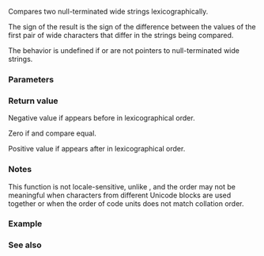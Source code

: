 {{cpp/title| wcscmp}}
{{cpp/string/wide/navbar}}
{{ddcl|header=cwchar|
int wcscmp( const wchar_t* lhs, const wchar_t* rhs );
}}

Compares two null-terminated wide strings lexicographically.

The sign of the result is the sign of the difference between the values of the first pair of wide characters that differ in the strings being compared.

The behavior is undefined if {{c|lhs}} or {{c|rhs}} are not pointers to null-terminated wide strings.

===Parameters===
{{par begin}}
{{par|lhs, rhs|pointers to the null-terminated wide strings to compare}}
{{par end}}

===Return value===
Negative value if {{c|lhs}} appears before {{c|rhs}} in lexicographical order.

Zero if {{c|lhs}} and {{c|rhs}} compare equal.

Positive value if {{c|lhs}} appears after {{c|rhs}} in lexicographical order.

===Notes===
This function is not locale-sensitive, unlike {{lc|std::wcscoll}}, and the order may not be meaningful when characters from different Unicode blocks are used together or when the order of code units does not match collation order.

===Example===
{{example
|code=
#include &lt;algorithm&gt;
#include &lt;cwchar&gt;
#include &lt;iostream&gt;
#include &lt;locale&gt;
#include &lt;vector&gt;

int main()
{
    std::vector&lt;const wchar_t*&gt; leaders
    {
        L"Ленин", L"Сталин", L"Маленков", L"Хрущёв",
        L"Брежнев", L"Андропов", L"Черненко", L"Горбачёв"
    };

    std::ranges::sort(leaders, [](auto leaderLHS, auto leaderRHS)
    {
        return std::wcscmp(leaderLHS, leaderRHS) &lt; 0;
    });

    std::setlocale(LC_ALL, "en_US.utf8");
    std::wcout.imbue(std::locale("en_US.utf8"));
    for (auto leader : leaders)
        std::wcout &lt;&lt; leader[0] &lt;&lt; ' ';
    std::wcout &lt;&lt; '\n';
}
|output=
А Б Г Л М С Х Ч
}}

===See also===
{{dsc begin}}
{{dsc inc|cpp/string/wide/dsc wcsncmp}}
{{dsc inc|cpp/string/wide/dsc wmemcmp}}
{{dsc inc|cpp/string/byte/dsc strcmp}}
{{dsc inc|cpp/string/wide/dsc wcscoll}}
{{dsc see c|c/string/wide/wcscmp}}
{{dsc end}}

{{langlinks|de|es|fr|it|ja|pt|ru|zh}}